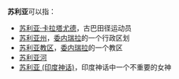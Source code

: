 '''苏利亚'''可以指：
* [[苏利亚·卡拉塔尤德|苏利亚·卡拉塔尤德]]，古巴田径运动员
* [[苏利亚州|苏利亚州]]，[[委内瑞拉|委内瑞拉]]的一个行政区划 
* [[苏利亚教区|苏利亚教区]]，[[委内瑞拉|委内瑞拉]]的一个教区
* [[苏利亚河|苏利亚河]]
* [[苏利亚_(印度神话)|苏利亚 (印度神话)]]，印度神话中一个不重要的女神
{{disambig|S|Cat=三字译名消歧义}}